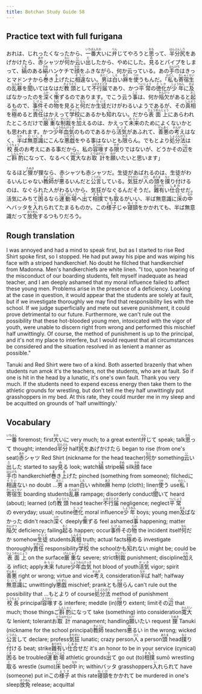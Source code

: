 ```yaml
---
title: Botchan Study Guide 58
---
```


## Practice text with full furigana

<p>
おれは、じれったくなったから、<ruby><rb>一番</rb><rt>いちばん</rt></ruby><ruby><rb>大</rb><rt>おお</rt></ruby>いに<ruby><rb>弁</rb><rt>べん</rt></ruby>じてやろうと<ruby><rb>思</rb><rt>おも</rt></ruby>って、<ruby><rb>半分</rb><rt>はんぶん</rt></ruby><ruby><rb>尻</rb><rt>しり</rt></ruby>をあげかけたら、<ruby><rb>赤</rb><rt>あか</rt></ruby>シャツが<ruby><rb>何</rb><rt>なに</rt></ruby>か<ruby><rb>云</rb><rt>い</rt></ruby>い<ruby><rb>出</rb><rt>だ</rt></ruby>したから、やめにした。<ruby><rb>見</rb><rt>み</rt></ruby>るとパイプをしまって、<ruby><rb>縞</rb><rt>しま</rt></ruby>のある<ruby><rb>絹</rb><rt>きぬ</rt></ruby>ハンケチで<ruby><rb>顔</rb><rt>かお</rt></ruby>をふきながら、何か云っている。あの<ruby><rb>手巾</rb><rt>はんけち</rt></ruby>はきっとマドンナから<ruby><rb>巻</rb><rt>ま</rt></ruby>き<ruby><rb>上</rb><rt>あ</rt></ruby>げたに<ruby><rb>相違</rb><rt>そうい</rt></ruby>ない。<ruby><rb>男</rb><rt>おとこ</rt></ruby>は<ruby><rb>白</rb><rt>しろ</rt></ruby>い<ruby><rb>麻</rb><rt>あさ</rt></ruby>を<ruby><rb>使</rb><rt>つか</rt></ruby>うもんだ。「<ruby><rb>私</rb><rt>わたし</rt></ruby>も<ruby><rb>寄宿生</rb><rt>きしゅくせい</rt></ruby>の<ruby><rb>乱暴</rb><rt>らんぼう</rt></ruby>を<ruby><rb>聞</rb><rt>き</rt></ruby>いてはなはだ<ruby><rb>教頭</rb><rt>きょうとう</rt></ruby>として<ruby><rb>不行届</rb><rt>ふゆきとどき</rt></ruby>であり、かつ<ruby><rb>平常</rb><rt>へいじょう</rt></ruby>の<ruby><rb>徳化</rb><rt>とっか</rt></ruby>が<ruby><rb>少年</rb><rt>しょうねん</rt></ruby>に<ruby><rb>及</rb><rt>およ</rt></ruby>ばなかったのを<ruby><rb>深</rb><rt>ふか</rt></ruby>く<ruby><rb>慚</rb><rt>は</rt></ruby>ずるのであります。でこう云う<ruby><rb>事</rb><rt>こと</rt></ruby>は、何か<ruby><rb>陥欠</rb><rt>かんけつ</rt></ruby>があると<ruby><rb>起</rb><rt>おこ</rt></ruby>るもので、<ruby><rb>事件</rb><rt>じけん</rt></ruby>その<ruby><rb>物</rb><rt>もの</rt></ruby>を見ると<ruby><rb>何</rb><rt>なん</rt></ruby>だか<ruby><rb>生徒</rb><rt>せいと</rt></ruby>だけがわるいようであるが、その<ruby><rb>真相</rb><rt>しんそう</rt></ruby>を<ruby><rb>極</rb><rt>きわ</rt></ruby>めると<ruby><rb>責任</rb><rt>せきにん</rt></ruby>はかえって<ruby><rb>学校</rb><rt>がっこう</rt></ruby>にあるかも<ruby><rb>知</rb><rt>し</rt></ruby>れない。だから<ruby><rb>表面上</rb><rt>ひょうめんじょう</rt></ruby>にあらわれたところだけで<ruby><rb>厳重</rb><rt>げんじゅう</rt></ruby>な<ruby><rb>制裁</rb><rt>せいさい</rt></ruby>を<ruby><rb>加</rb><rt>くわ</rt></ruby>えるのは、かえって<ruby><rb>未来</rb><rt>みらい</rt></ruby>のためによくないかとも思われます。かつ<ruby><rb>少年血気</rb><rt>しょうねんけっき</rt></ruby>のものであるから<ruby><rb>活気</rb><rt>かっき</rt></ruby>があふれて、<ruby><rb>善悪</rb><rt>ぜんあく</rt></ruby>の<ruby><rb>考</rb><rt>かんが</rt></ruby>えはなく、<ruby><rb>半</rb><rt>なか</rt></ruby>ば<ruby><rb>無意識</rb><rt>むいしき</rt></ruby>にこんな<ruby><rb>悪戯</rb><rt>いたずら</rt></ruby>をやる事はないとも<ruby><rb>限</rb><rt>かぎ</rt></ruby>らん。でもとより<ruby><rb>処分法</rb><rt>しょぶんほう</rt></ruby>は<ruby><rb>校長</rb><rt>こうちょう</rt></ruby>のお考えにある事だから、私の<ruby><rb>容喙</rb><rt>ようかい</rt></ruby>する<ruby><rb>限</rb><rt>かぎ</rt></ruby>りではないが、どうかその<ruby><rb>辺</rb><rt>へん</rt></ruby>をご<ruby><rb>斟酌</rb><rt>しんしゃく</rt></ruby>になって、なるべく<ruby><rb>寛大</rb><rt>かんだい</rt></ruby>なお<ruby><rb>取計</rb><rt>とりはからい</rt></ruby>を<ruby><rb>願</rb><rt>ねが</rt></ruby>いたいと思います」
</p>

<p>
なるほど<ruby><rb>狸</rb><rt>たぬき</rt></ruby>が狸なら、赤シャツも赤シャツだ。生徒があばれるのは、生徒がわるいんじゃない<ruby><rb>教師</rb><rt>きょうし</rt></ruby>が<ruby><rb>悪</rb><rt>わ</rt></ruby>るいんだと<ruby><rb>公言</rb><rt>こうげん</rt></ruby>している。<ruby><rb>気狂</rb><rt>きちがい</rt></ruby>が<ruby><rb>人</rb><rt>ひと</rt></ruby>の<ruby><rb>頭</rb><rt>あたま</rt></ruby>を<ruby><rb>撲</rb><rt>なぐ</rt></ruby>り<ruby><rb>付</rb><rt>つ</rt></ruby>けるのは、なぐられた人がわるいから、気狂がなぐるんだそうだ。<ruby><rb>難有</rb><rt>ありがた</rt></ruby>い<ruby><rb>仕合</rb><rt>しあわ</rt></ruby>せだ。活気にみちて<ruby><rb>困</rb><rt>こま</rt></ruby>るなら<ruby><rb>運動場</rb><rt>うんどうじょう</rt></ruby>へ<ruby><rb>出</rb><rt>で</rt></ruby>て<ruby><rb>相撲</rb><rt>すもう</rt></ruby>でも<ruby><rb>取</rb><rt>と</rt></ruby>るがいい、半ば無意識に<ruby><rb>床</rb><rt>とこ</rt></ruby>の<ruby><rb>中</rb><rt>なか</rt></ruby>へバッタを<ruby><rb>入</rb><rt>い</rt></ruby>れられてたまるものか。この<ruby><rb>様子</rb><rt>ようす</rt></ruby>じゃ<ruby><rb>寝頸</rb><rt>ねくび</rt></ruby>をかかれても、半ば無意識だって<ruby><rb>放免</rb><rt>ほうめん</rt></ruby>するつもりだろう。
</p>


## Rough translation

I was annoyed and had a mind to speak first, but as I started to rise Red Shirt spoke first, so I stopped. He had put away his pipe and was wiping his face with a striped handkerchief. No doubt he filched that handkerchief from Madonna. Men's handkerchiefs are white linen. "I too, upon hearing of the misconduct of our boarding students, felt myself inadequate as head teacher, and I am deeply ashamed that my moral influence failed to affect these young men. Problems arise in the presence of a deficiency. Looking at the case in question, it would appear that the students are solely at fault, but if we investigate thoroughly we may find that responsibility lies with the school. If we judge superficially and mete out severe punishment, it could prove detrimental to our future. Furthermore, we can't rule out the possibility that these hot-blooded young men, intoxicated with the vigor of youth, were unable to discern right from wrong and performed this mischief half unwittingly. Of course, the method of punishment is up to the principal, and it's not my place to interfere, but I would request that all circumstances be considered and the situation resolved in as lenient a manner as possible."

Tanuki and Red Shirt were two of a kind. Both asserted brazenly that when students run amok it's the teachers, not the students, who are at fault. So if one is hit in the head by a lunatic, it's one's own fault. Thank you very much. If the students need to expend excess energy then take them to the athletic grounds for wrestling, but don't tell me they half unwittingly put grasshoppers in my bed. At this rate, they could murder me in my sleep and be acquitted on grounds of 'half unwittingly.' 


## Vocabulary

<p>
<span className="vocabstudy"><ruby><rb>一番</rb><rt>いちばん</rt></ruby>&nbsp;foremost; first</span><span className="vocabstudy"><ruby><rb>大</rb><rt>おお</rt></ruby>いに&nbsp;very much; to a great extent</span><span className="vocabstudy"><ruby><rb>弁</rb><rt>べん</rt></ruby>じて&nbsp;speak; talk</span><span className="vocabstudy"><ruby><rb>思</rb><rt>おも</rt></ruby>って&nbsp;thought; intended</span><span className="vocabstudy"><ruby><rb>半分</rb><rt>はんぶん</rt></ruby>&nbsp;half</span><span className="vocabstudy"><ruby><rb>尻</rb><rt>しり</rt></ruby>をあげかけたら&nbsp;began to rise (from one's seat)</span><span className="vocabstudy"><ruby><rb>赤</rb><rt>あか</rt></ruby>シャツ&nbsp;Red Shirt (nickname for the head teacher)</span><span className="vocabstudy"><ruby><rb>何</rb><rt>なに</rt></ruby>か&nbsp;something</span><span className="vocabstudy"><ruby><rb>云</rb><rt>い</rt></ruby>い<ruby><rb>出</rb><rt>だ</rt></ruby>した&nbsp;started to say</span><span className="vocabstudy"><ruby><rb>見</rb><rt>み</rt></ruby>る&nbsp;look; watch</span><span className="vocabstudy"><ruby><rb>縞</rb><rt>しま</rt></ruby>&nbsp;stripe</span><span className="vocabstudy"><ruby><rb>絹</rb><rt>きぬ</rt></ruby>&nbsp;silk</span><span className="vocabstudy"><ruby><rb>顔</rb><rt>かお</rt></ruby>&nbsp;face</span><span className="vocabstudy"><ruby><rb>手巾</rb><rt>はんけち</rt></ruby>&nbsp;handkerchief</span><span className="vocabstudy"><ruby><rb>巻</rb><rt>ま</rt></ruby>き<ruby><rb>上</rb><rt>あ</rt></ruby>げた&nbsp;pinched (something from someone); filched</span><span className="vocabstudy">に<ruby><rb>相違</rb><rt>そうい</rt></ruby>ない&nbsp;no doubt ...</span><span className="vocabstudy"><ruby><rb>男</rb><rt>おとこ</rt></ruby>&nbsp;a man</span><span className="vocabstudy"><ruby><rb>白</rb><rt>しろ</rt></ruby>い&nbsp;white</span><span className="vocabstudy"><ruby><rb>麻</rb><rt>あさ</rt></ruby>&nbsp;hemp (cloth); linen</span><span className="vocabstudy"><ruby><rb>使</rb><rt>つか</rt></ruby>う&nbsp;use</span><span className="vocabstudy"><ruby><rb>私</rb><rt>わたし</rt></ruby>&nbsp;I</span><span className="vocabstudy"><ruby><rb>寄宿生</rb><rt>きしゅくせい</rt></ruby>&nbsp;boarding students</span><span className="vocabstudy"><ruby><rb>乱暴</rb><rt>らんぼう</rt></ruby>&nbsp;rampage; disorderly conduct</span><span className="vocabstudy"><ruby><rb>聞</rb><rt>き</rt></ruby>いて&nbsp;heard (about); learned (of)</span><span className="vocabstudy"><ruby><rb>教頭</rb><rt>きょうとう</rt></ruby>&nbsp;head teacher</span><span className="vocabstudy"><ruby><rb>不行届</rb><rt>ふゆきとどき</rt></ruby>&nbsp;negligence; neglect</span><span className="vocabstudy"><ruby><rb>平常</rb><rt>へいじょう</rt></ruby>の&nbsp;everyday; usual; routine</span><span className="vocabstudy"><ruby><rb>徳化</rb><rt>とっか</rt></ruby>&nbsp;moral influence</span><span className="vocabstudy"><ruby><rb>少年</rb><rt>しょうねん</rt></ruby>&nbsp;boys; young men</span><span className="vocabstudy"><ruby><rb>及</rb><rt>およ</rt></ruby>ばなかった&nbsp;didn't reach</span><span className="vocabstudy"><ruby><rb>深</rb><rt>ふか</rt></ruby>く&nbsp;deeply</span><span className="vocabstudy"><ruby><rb>慚</rb><rt>は</rt></ruby>ずる&nbsp;feel ashamed</span><span className="vocabstudy"><ruby><rb>事</rb><rt>こと</rt></ruby>&nbsp;happening; matter</span><span className="vocabstudy"><ruby><rb>陥欠</rb><rt>かんけつ</rt></ruby>&nbsp;deficiency; failing</span><span className="vocabstudy"><ruby><rb>起</rb><rt>おこ</rt></ruby>る&nbsp;happen; occur</span><span className="vocabstudy"><ruby><rb>事件</rb><rt>じけん</rt></ruby>その<ruby><rb>物</rb><rt>もの</rt></ruby>&nbsp;the incident itself</span><span className="vocabstudy"><ruby><rb>何</rb><rt>なん</rt></ruby>だか&nbsp;somehow</span><span className="vocabstudy"><ruby><rb>生徒</rb><rt>せいと</rt></ruby>&nbsp;students</span><span className="vocabstudy"><ruby><rb>真相</rb><rt>しんそう</rt></ruby>&nbsp;truth; actual facts</span><span className="vocabstudy"><ruby><rb>極</rb><rt>きわ</rt></ruby>める&nbsp;investigate thoroughly</span><span className="vocabstudy"><ruby><rb>責任</rb><rt>せきにん</rt></ruby>&nbsp;responsibility</span><span className="vocabstudy"><ruby><rb>学校</rb><rt>がっこう</rt></ruby>&nbsp;the school</span><span className="vocabstudy">かも<ruby><rb>知</rb><rt>し</rt></ruby>れない&nbsp;might be; could be</span><span className="vocabstudy"><ruby><rb>表面上</rb><rt>ひょうめんじょう</rt></ruby>&nbsp;on the surface</span><span className="vocabstudy"><ruby><rb>厳重</rb><rt>げんじゅう</rt></ruby>な&nbsp;severe; strict</span><span className="vocabstudy"><ruby><rb>制裁</rb><rt>せいさい</rt></ruby>&nbsp;punishment; discipline</span><span className="vocabstudy"><ruby><rb>加</rb><rt>くわ</rt></ruby>える&nbsp;inflict; apply</span><span className="vocabstudy"><ruby><rb>未来</rb><rt>みらい</rt></ruby>&nbsp;future</span><span className="vocabstudy"><ruby><rb>少年血気</rb><rt>しょうねんけっき</rt></ruby>&nbsp;hot blood of youth</span><span className="vocabstudy"><ruby><rb>活気</rb><rt>かっき</rt></ruby>&nbsp;vigor; spirit</span><span className="vocabstudy"><ruby><rb>善悪</rb><rt>ぜんあく</rt></ruby>&nbsp;right or wrong; virtue and vice</span><span className="vocabstudy"><ruby><rb>考</rb><rt>かんが</rt></ruby>え&nbsp;consideration</span><span className="vocabstudy"><ruby><rb>半</rb><rt>なか</rt></ruby>ば&nbsp;half; halfway</span><span className="vocabstudy"><ruby><rb>無意識</rb><rt>むいしき</rt></ruby>に&nbsp;unwittingly</span><span className="vocabstudy"><ruby><rb>悪戯</rb><rt>いたずら</rt></ruby>&nbsp;mischief; prank</span><span className="vocabstudy">とも<ruby><rb>限</rb><rt>かぎ</rt></ruby>らん&nbsp;can't rule out the possibility that ...</span><span className="vocabstudy">もとより&nbsp;of course</span><span className="vocabstudy"><ruby><rb>処分法</rb><rt>しょぶんほう</rt></ruby>&nbsp;method of punishment</span><span className="vocabstudy"><ruby><rb>校長</rb><rt>こうちょう</rt></ruby>&nbsp;principal</span><span className="vocabstudy"><ruby><rb>容喙</rb><rt>ようかい</rt></ruby>する&nbsp;interfere; meddle (in)</span><span className="vocabstudy"><ruby><rb>限</rb><rt>かぎ</rt></ruby>り&nbsp;extent; limit</span><span className="vocabstudy">その<ruby><rb>辺</rb><rt>へん</rt></ruby>&nbsp;that much; those things</span><span className="vocabstudy">ご<ruby><rb>斟酌</rb><rt>しんしゃく</rt></ruby>になって&nbsp;take (something) into consideration</span><span className="vocabstudy"><ruby><rb>寛大</rb><rt>かんだい</rt></ruby>な&nbsp;lenient; tolerant</span><span className="vocabstudy">お<ruby><rb>取計</rb><rt>とりはからい</rt></ruby>&nbsp;management; handling</span><span className="vocabstudy"><ruby><rb>願</rb><rt>ねが</rt></ruby>いたい&nbsp;request</span>
<span className="vocabstudy"><ruby><rb>狸</rb><rt>たぬき</rt></ruby>&nbsp;Tanuki (nickname for the school principal)</span><span className="vocabstudy"><ruby><rb>教師</rb><rt>きょうし</rt></ruby>&nbsp;teachers</span><span className="vocabstudy"><ruby><rb>悪</rb><rt>わ</rt></ruby>るい&nbsp;in the wrong; wicked</span><span className="vocabstudy"><ruby><rb>公言</rb><rt>こうげん</rt></ruby>して&nbsp;declare; profess</span><span className="vocabstudy"><ruby><rb>気狂</rb><rt>きちがい</rt></ruby>&nbsp;lunatic; crazy person</span><span className="vocabstudy"><ruby><rb>人</rb><rt>ひと</rt></ruby>&nbsp;a person</span><span className="vocabstudy"><ruby><rb>頭</rb><rt>あたま</rt></ruby>&nbsp;head</span><span className="vocabstudy"><ruby><rb>撲</rb><rt>なぐ</rt></ruby>り<ruby><rb>付</rb><rt>つ</rt></ruby>ける&nbsp;beat; strike</span><span className="vocabstudy"><ruby><rb>難有</rb><rt>ありがた</rt></ruby>い<ruby><rb>仕合</rb><rt>しあわ</rt></ruby>せだ&nbsp;it's an honor to be in your service (cynical)</span><span className="vocabstudy"><ruby><rb>困</rb><rt>こま</rt></ruby>る&nbsp;be troubled</span><span className="vocabstudy"><ruby><rb>運動場</rb><rt>うんどうじょう</rt></ruby>&nbsp;athletic grounds</span><span className="vocabstudy"><ruby><rb>出</rb><rt>で</rt></ruby>て&nbsp;go out (to)</span><span className="vocabstudy"><ruby><rb>相撲</rb><rt>すもう</rt></ruby>&nbsp;sumō wrestling</span><span className="vocabstudy"><ruby><rb>取</rb><rt>と</rt></ruby>る&nbsp;wrestle (sumo)</span><span className="vocabstudy"><ruby><rb>床</rb><rt>とこ</rt></ruby>&nbsp;bed</span><span className="vocabstudy"><ruby><rb>中</rb><rt>なか</rt></ruby>&nbsp;in; within</span><span className="vocabstudy">バッタ&nbsp;grasshoppers</span><span className="vocabstudy"><ruby><rb>入</rb><rt>い</rt></ruby>れられて&nbsp;have (someone) put in</span><span className="vocabstudy">この<ruby><rb>様子</rb><rt>ようす</rt></ruby>&nbsp;at this rate</span><span className="vocabstudy"><ruby><rb>寝頸</rb><rt>ねくび</rt></ruby>をかかれて&nbsp;be murdered in one's sleep</span><span className="vocabstudy"><ruby><rb>放免</rb><rt>ほうめん</rt></ruby>&nbsp;release; acquittal</span>
</p>

